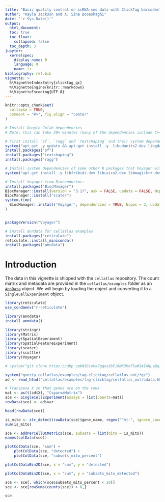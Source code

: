 ```yaml
---
title: "Basic quality control on scRNA-seq data with ClickTag barcodes"
author: "Kayla Jackson and A. Sina Booeshaghi"
date: "`r Sys.Date()`"
output: 
  html_document:
  toc: true
  toc_float:
    collapsed: false
  toc_depth: 3
jupyter:
  kernelspec:
    display_name: R
    language: R
    name: ir
bibliography: ref.bib
vignette: >
  %\VignetteIndexEntry{clicktag_qc}
  %\VignetteEngine{knitr::rmarkdown}
  %\VignetteEncoding{UTF-8}
---
```


```r
knitr::opts_chunk$set(
  collapse = TRUE,
  comment = "#>", fig.align = "center"
)
```

```r
# Install Google Colab dependencies
# Note: this can take 30+ minutes (many of the dependencies include C++ code, which needs to be compiled)

# First install `sf`, `ragg` and `textshaping` and their system dependencies:
system("apt-get -y update && apt-get install -y  libudunits2-dev libgdal-dev libgeos-dev libproj-dev libharfbuzz-dev libfribidi-dev")
install.packages("sf")
install.packages("textshaping")
install.packages("ragg")

# Install system dependencies of some other R packages that Voyager either imports or suggests:
system("apt-get install -y libfribidi-dev libcairo2-dev libmagick++-dev")

# Install Voyager from Bioconductor:
install.packages("BiocManager")
BiocManager::install(version = "3.17", ask = FALSE, update = FALSE, Ncpus = 2)
BiocManager::install("scater")
system.time(
  BiocManager::install("Voyager", dependencies = TRUE, Ncpus = 2, update = FALSE)
)


packageVersion("Voyager")
```

```r
# Install anndata for cellatlas examples
install.packages("reticulate")
reticulate::install_miniconda()
install.packages("anndata")
```
# Introduction
The data in this vignette is shipped with the `cellatlas` repository. The count matrix and metadata are provided in the `cellatlas/examples` folder as an [`AnnData`](https://anndata-tutorials.readthedocs.io/en/latest/getting-started.html) object. We will begin by loading the object and converting it to a `SingleCellExperiment` object. 

```r
library(reticulate)
use_condaenv("r-reticulate")

library(anndata)
install_anndata()

library(stringr)
library(Matrix)
library(SpatialExperiment)
library(SpatialFeatureExperiment)
library(scater)
library(scuttle)
library(Voyager)
```

```r
# system("git clone https://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@github.com/cellatlas/cellatlas.git")

system("gunzip cellatlas/examples/tag-clicktag/cellatlas_out/*gz")
ad <- read_h5ad("cellatlas/examples/tag-clicktag/cellatlas_out/adata.h5ad")
```

```r
# Transpose X so that genes are on the rows
mat <- as(t(ad$X), "CsparseMatrix")
sce <- SingleCellExperiment(assays = list(counts=mat))
rowData(sce) <- ad$var
```

```r
head(rowData(sce))
```

```r
is_mito <- str_detect(rowData(sce)$gene_name, regex("^mt-", ignore_case=TRUE))
sum(is_mito)
```

```r
sce <- addPerCellQCMetrics(sce, subsets = list(mito = is_mito))
names(colData(sce))
```

```r
plotColData(sce, "sum") +
    plotColData(sce, "detected") +
    plotColData(sce, "subsets_mito_percent")
```

```r
plotColDataBin2D(sce, x = "sum", y = "detected")
```

```r
plotColDataBin2D(sce, x = "sum", y = "subsets_mito_detected")
```

```r
sce <- sce[, which(sce$subsets_mito_percent < 20)]
sce <- sce[rowSums(counts(sce)) > 0,]

sce
```